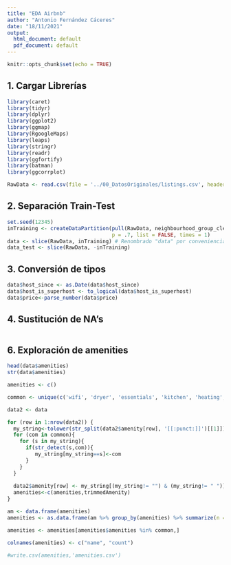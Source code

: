 ```yaml
---
title: "EDA Airbnb"
author: "Antonio Fernández Cáceres"
date: "18/11/2021"
output:
  html_document: default
  pdf_document: default
---
```


```r
knitr::opts_chunk$set(echo = TRUE)
```

## 1. Cargar Librerías

```r
library(caret)
library(tidyr)
library(dplyr)
library(ggplot2)
library(ggmap)
library(RgoogleMaps)
library(leaps)
library(stringr)
library(readr)
library(ggfortify)
library(batman)
library(ggcorrplot)
```

```r
RawData <- read.csv(file = '../00_DatosOriginales/listings.csv', header = TRUE)
```

## 2. Separación Train-Test

```r

set.seed(12345)
inTraining <- createDataPartition(pull(RawData, neighbourhood_group_cleansed),
                                  p = .7, list = FALSE, times = 1)
data <- slice(RawData, inTraining) # Renombrado "data" por conveniencia
data_test <- slice(RawData, -inTraining)

```

## 3. Conversión de tipos

```r
data$host_since <- as.Date(data$host_since)
data$host_is_superhost <- to_logical(data$host_is_superhost)
data$price<-parse_number(data$price)
```

## 4. Sustitución de NA's
```r



```

## 6. Exploración de amenities


```r

head(data$amenities)
str(data$amenities)

amenities <- c()

common <- unique(c('wifi', 'dryer', 'essentials', 'kitchen', 'heating', 'long term', 'hangers', 'washer', 'iron', 'tv', 'shampoo', 'hot water', 'air conditioning', 'dedicated workspace', 'dishes and silverware', 'parking', 'refrigerator', 'cooking basics', 'elevator', 'microwave', 'coffee', 'bed linens', 'alarm', 'stove', 'oven', 'fire extinguisher', 'extra pillows and blankets', 'first aid kit', 'dishwasher', 'host greets you', 'lock', 'cable', 'shower gel', 'luggage dropoff allowed', 'patio', 'darkening shades', 'room', 'private entrance', 'crib', 'breakfast', 'freezer', 'clothing storage', 'soap', 'cleaning products', 'dining table', 'drying rack for clothing', 'ethernet', 'bathtub', 'toaster', 'security camera', 'wine glasses', 'hot water kettle', 'single level home', 'backyard', 'pack ', 'travel crib', 'laundromat nearby', 'high chair', ' closet', 'children', 'pool', 'portable fans', 'nespresso', 'cleaning before checkout', 'building staff', 'babysitter', 'conditioner', 'books and toys', 'gym', 'bidet', 'baking sheet', 'mini fridge', 'window guards', 'free washer', 'dinnerware', 'indoor fireplace', 'keypad', 'baby bath', 'hot tub', 'ceiling fan', 'pour', 'outdoor furniture', 'ps', 'sound system', ' table', 'outlet covers', 'safe', 'beachfront', 'wardrobe', 'outdoor dining area', 'bathroom essentials', 'bedroom comforts', 'changing table', 'office', 'outdoor shower', 'board games', 'induction', 'bbq grill', 'heater', 'ski', 'desk', 'netflix', 'hdtv', 'baby safety gates', ' hdtv', 'table corner guards', 'game console', 'barbecue utensils', 'rice maker', 'ev charger', 'amazon prime', 'dresser and closet', 'bread maker', 'window ac unit', 'beach essentials', 'dresser', 'closet', 'fireplace guards', 'mosquito net', 'paid washer', 'self check', 'chromecast', 'piano', 'lake access', 'bikes', 'record player', 'baby monitor', 'free washer', 'pets allowed', 'sauna', 'trash compactor', 'books and toys for ages 0', 'monitor', 'hbo max', 'jab', 'books and toys for ages 2', 'apple tv', 'garage', 'smoking allowed', 'bed sheets and pillows', 'laundry', 'fire pit', 'gel', 'room service', 'toiletries', 'waterfront', 'concierge', 'minibar', 'onsite bar', 'paid washer', 'airport shuttle', 'garden', 'horno', 'limited housekeeping ', 'nintendo', 'onsite restaurant', 'ping pong table', 'roku', 'suitable for events', 'books and toys for ages 10+ years old', 'books and toys for ages 5', 'vitrocer', 'linens', 'xbox one', 'air fryer', 'alexa', 'all inclusive', 'bottled water', 'cd player', 'fitness center', 'house bikes', 'housekeeping','mini cadena', 'shared indoor olympic', 'shared outdoor olympic', 'slippers', 'spa'))

data2 <- data

for (row in 1:nrow(data2)) {
  my_string<-tolower(str_split(data2$amenity[row], '[[:punct:]]')[[1]])
  for (com in common){
    for (s in my_string){
      if(str_detect(s,com)){
         my_string[my_string==s]<-com
      }
    }
  }
  
  data2$amenity[row] <- my_string[(my_string!= "") & (my_string!= " ")]
  amenities<-c(amenities,trimmedAmenity)
}

am <- data.frame(amenities)
amenities <- as.data.frame(am %>% group_by(amenities) %>% summarize(n = n()) %>% arrange(desc(n)))

amenities <- amenities[amenities$amenities %in% common,]

colnames(amenities) <- c("name", "count")

#write.csv(amenities,'amenities.csv')

```

```r



```